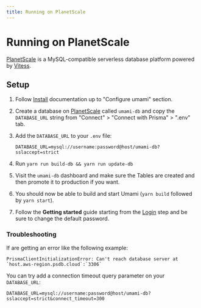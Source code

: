 ```yaml
---
title: Running on PlanetScale
---
```


# Running on PlanetScale

[PlanetScale](https://planetscale.com/) is a MySQL-compatible serverless database platform powered by [Vitess](https://vitess.io/).

## Setup

1. Follow [Install](https://umami.is/docs/install) documentation up to "Configure umami" section.
2. Create a database on [PlanetScale](https://app.planetscale.com/) called `umami-db` and copy the `DATABASE_URL` string from "Connect" > "Connect with Prisma" > ".env" tab.
3. Add the `DATABASE_URL` to your `.env` file:

   ```dotenv
   DATABASE_URL=mysql://username:password@host/umami-db?sslaccept=strict
   ```

4. Run `yarn run build-db && yarn run update-db`
5. Visit the `umami-db` dashboard and make sure the Tables are created and then promote it to production if you want.
6. You should now be able to build and start Umami (`yarn build` followed by `yarn start`).
7. Follow the **Getting started** guide starting from the [Login](/docs/login) step and be sure to change the default password.

### Troubleshooting

If are getting an error like the following example:

```text
PrismaClientInitializationError: Can't reach database server at `host.aws-region.psdb.cloud`:`3306`
```

You can try add a connection timeout query parameter on your `DATABASE_URL`:

```dotenv
DATABASE_URL=mysql://username:password@host/umami-db?sslaccept=strict&connect_timeout=300
```
